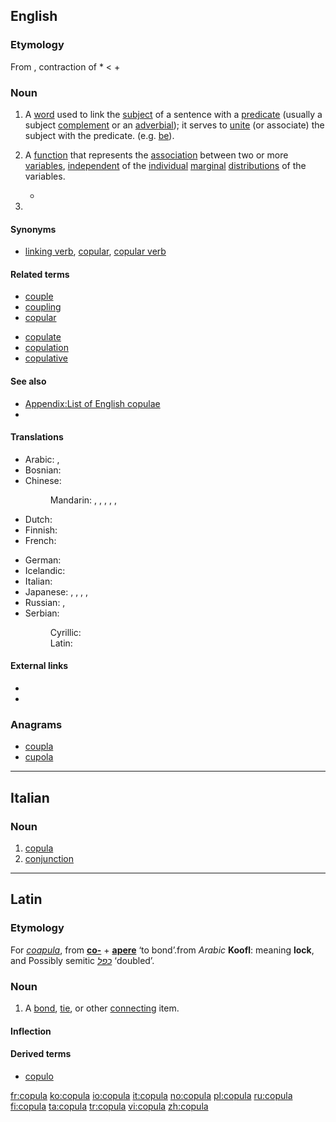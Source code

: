 {{wikipedia|copula}}
==English==

===Etymology===
From {{etyl|la}} {{term|lang=la|copula||bond, tie}}, contraction of *{{term||co-apula}} < {{term|co||together}} + {{term|apere||to join}}

===Noun===
{{en-noun|pl2=copulae}}

# {{grammar}} A [[word]] used to link the [[subject]] of a sentence with a [[predicate]] (usually a subject [[complement]] or an [[adverbial]]); it serves to [[unite]] (or associate) the subject with the predicate. (e.g. [[be]]).
# {{statistics}} A [[function]] that represents the [[association]] between two or more [[variable]]s, [[independent]] of the [[individual]] [[marginal]] [[distribution]]s of the variables.<!--This is encyclopedic: Sklar’s theorem states this is always possible, and if the marginal distributions are continuous, then the copula is unique. Basically, the copula density plots the quantiles of the variable against each other, and the copula C(x1,x2,&hellip;)=Integral from (0,0,0&hellip;) to (X1=x1,X2=x2,&hellip;) of the copula density. The copula is always a number between zero and one. If the marginals are Gaussian and you use a Gaussian copula, you get a correlation.-->
#*{{quote-news|year=2009|date=March 10|author=Dennis Overbye|title=Mathematical Model and the Mortgage Mess|work=New York Times|url=http://www.nytimes.com/2009/03/10/science/10qside.html
|passage=In 2000, David X. Li, a banker with a doctorate in statistics who was then at RiskMetrics, part of J. P. Morgan Chase , began using mathematical functions called Gaussian '''copulas''' to estimate the likelihood of corporations’ dying in unison.}}
#{{defn|en|music}}{{attention|en|topic=music}}

====Synonyms====
* {{sense|grammar}} [[linking verb]], [[copular]], [[copular verb]]

====Related terms====
{{rel-top|terms related to ''copula''}}
* [[couple]]
* [[coupling]]
* [[copular]]
{{rel-mid}}
* [[copulate]]
* [[copulation]]
* [[copulative]]
{{rel-bottom}}

====See also====
* [[Appendix:List of English copulae]]
* {{pedialite|Copula (statistics)}}

====Translations====
{{trans-top|grammar: linking kind of word}}
* Arabic: {{t|ar|رابطة|f|tr=raabiTa|sc=Arab}},  {{t|ar|رابط|m|tr=raabiT|sc=Arab}}
* Bosnian: {{t-|bs|kopula|f}}
* Chinese:
*: Mandarin: {{t|zh|係詞|sc=Hani}},  {{t|zh|系词|tr=xìcí|sc=Hani}},  {{t|zh|連詞|sc=Hani}},  {{t|zh|连词|tr=liáncí|sc=Hani}},  {{t|zh|連繫動詞|sc=Hani}},  {{t|zh|连系动词|tr=liánxì dòngcí|sc=Hani}}
* Dutch: {{t+|nl|koppelwerkwoord|n}}
* Finnish: {{t-|fi|kopula}}
* French: {{t+|fr|copule|f}}
{{trans-mid}}
* German: {{t+|de|Kopula|n}}
* Icelandic: {{t-|is|tengisögn|f}}
* Italian: {{t+|it|copula|f}}
* Japanese: {{t|ja|繋辞|tr=けいじ, keiji|sc=Jpan}},  {{t|ja|コピュラ|tr=kopyura|sc=Jpan}},  {{t|ja|連辞|tr=れんじ, renji|sc=Jpan}},  {{t|ja|指定詞|tr=していし, shiteishi|sc=Jpan}},  {{t|ja|コプラ|tr=kopura|sc=Jpan}}
* Russian: {{t|ru|связка|f|tr=svjázka|sc=Cyrl}},  {{t|ru|копула|f|tr=kópula|sc=Cyrl}}
* Serbian:
*: Cyrillic: {{t-|sr|копула|m|sc=Cyrl}}
*: Latin: {{t-|sr|kopula|m}}
{{trans-bottom}}

{{trans-top|statistics: measure of association}}
{{trans-mid}}
{{trans-bottom}}

====External links====
* {{R:Webster 1913}}
* {{R:Century 1911}}

===Anagrams===
* [[coupla]]
* [[cupola]]

----

==Italian==

===Noun===
{{it-noun|copul|f|a|e}}

# [[copula#English|copula]]
# [[conjunction]]

----

==Latin==

===Etymology===
For ''[[coapula]]'', from '''[[co-]]''' + '''[[apere]]''' ‘to bond’.from ''Arabic'' '''Koofl''': meaning '''lock''', and Possibly semitic ''[[כפל]]'' ‘doubled’.

===Noun===
{{la-noun|cōpula|copulae|cōpulae|f|first}}

# A [[bond]], [[tie]], or other [[connect]]ing item.

====Inflection====
{{la-decl-1st|copul|cōpul}}

====Derived terms====
* [[copulo]]

[[fr:copula]]
[[ko:copula]]
[[io:copula]]
[[it:copula]]
[[no:copula]]
[[pl:copula]]
[[ru:copula]]
[[fi:copula]]
[[ta:copula]]
[[tr:copula]]
[[vi:copula]]
[[zh:copula]]
